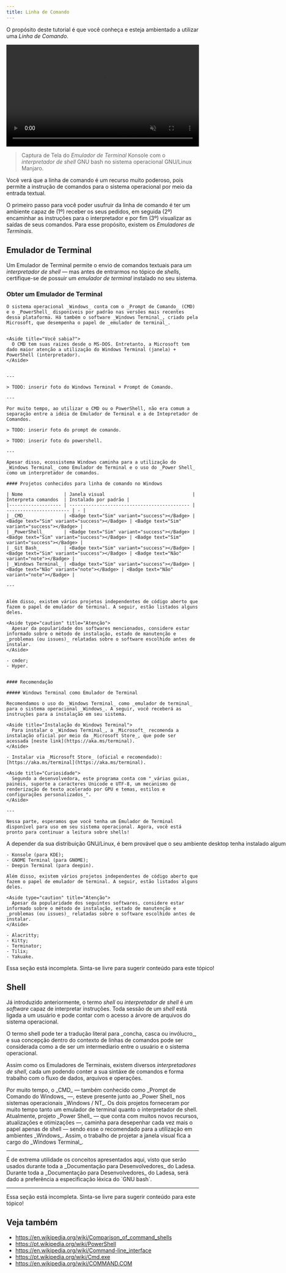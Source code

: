 ```yaml
---
title: Linha de Comando
---
```



O propósito deste tutorial é que você conheça e esteja ambientado a utilizar uma _Linha de Comando_.

<video controls loop muted autoplay style="width: 100%; aspect-ratio: 53/28;">
  <source src="/assets/dev-tutorials-command-line/terminal-emulator-konsole-with-bash.mp4" type="video/mp4" />
</video>

> Captura de Tela do _Emulador de Terminal_ Konsole com o _interpretador de shell_ GNU bash no sistema operacional GNU/Linux Manjaro.

<Aside title="O Poder da Linha de Comando">
  Você verá que a linha de comando é um recurso muito poderoso, pois permite a instrução de comandos para o sistema
  operacional por meio da entrada textual.
</Aside>

O primeiro passo para você poder usufruir da linha de comando é ter um ambiente capaz de (1º) receber os seus pedidos, em seguida (2º) encaminhar as instruções para o interpretador e por fim (3º) visualizar as saídas de seus comandos. Para esse propósito, existem os _Emuladores de Terminais_.

## Emulador de Terminal

Um Emulador de Terminal permite o envio de comandos textuais para um _interpretador de shell_ — mas antes de entrarmos no tópico de _shells_, certifique-se de possuir um _emulador de terminal_ instalado no seu sistema.

### Obter um Emulador de Terminal

<Tabs style="text-wrap: nowrap;" syncKey="operatingSystem">
  <TabItem label="Windows" icon="seti:windows">

    O sistema operacional _Windows_ conta com o _Prompt de Comando_ (CMD) e o _PowerShell_ disponíveis por padrão nas versões mais recentes dessa plataforma. Há também o software _Windows Terminal_, criado pela Microsoft, que desempenha o papel de _emulador de terminal_.


    <Aside title="Você sabia?">
      O CMD tem suas raizes desde o MS-DOS. Entretanto, a Microsoft tem dado maior atenção a utilização do Windows Terminal (janela) + PowerShell (interpretador).
    </Aside>


    ---

    > TODO: inserir foto do Windows Terminal + Prompt de Comando.

    ---

    Por muito tempo, ao utilizar o CMD ou o PowerShell, não era comum a separação entre a idéia de Emulador de Terminal e a de Intepretador de Comandos.

    > TODO: inserir foto do prompt de comando.

    > TODO: inserir foto do powershell.

    ---

    Apesar disso, ecossistema Windows caminha para a utilização do _Windows Terminal_ como Emulador de Terminal e o uso do _Power Shell_ como um interpretador de comandos.

    #### Projetos conhecidos para linha de comando no Windows

    | Nome               | Janela visual                                | Interpreta comandos  | Instalado por padrão |
    |------------------- | -------------------------------------------- | ----------------------- | - |
    | _CMD_              | <Badge text="Sim" variant="success"></Badge> | <Badge text="Sim" variant="success"></Badge> | <Badge text="Sim" variant="success"></Badge> |
    | _PowerShell_       | <Badge text="Sim" variant="success"></Badge> | <Badge text="Sim" variant="success"></Badge> | <Badge text="Sim" variant="success"></Badge> |
    | _Git Bash_         | <Badge text="Sim" variant="success"></Badge> | <Badge text="Sim" variant="success"></Badge> | <Badge text="Não" variant="note"></Badge> |
    | _Windows Terminal_ | <Badge text="Sim" variant="success"></Badge> | <Badge text="Não" variant="note"></Badge> | <Badge text="Não" variant="note"></Badge> |

    ---


    Além disso, existem vários projetos independentes de código aberto que fazem o papel de emulador de terminal. A seguir, estão listados alguns deles.

    <Aside type="caution" title="Atenção">
      Apesar da popularidade dos softwares mencionados, considere estar informado sobre o método de instalação, estado de manutenção e _problemas (ou issues)_ relatadas sobre o software escolhido antes de instalar.
    </Aside>

    - cmder;
    - Hyper.


    #### Recomendação

    ##### Windows Terminal como Emulador de Terminal

    Recomendamos o uso do _Windows Terminal_ como _emulador de terminal_ para o sistema operacional _Windows_. A seguir, você receberá as instruções para a instalação em seu sistema.

    <Aside title="Instalação do Windows Terminal">
      Para instalar o _Windows Terminal_, a _Microsoft_ recomenda a instalação oficial por meio da _Microsoft Store_, que pode ser acessada [neste link](https://aka.ms/terminal).
    </Aside>

    - Instalar via _Microsoft Store_ (oficial e recomendado): [https://aka.ms/terminal](https://aka.ms/terminal).

    <Aside title="Curiosidade">
      Segundo a desenvolvedora, este programa conta com "_várias guias, painéis, suporte a caracteres Unicode e UTF-8, um mecanismo de renderização de texto acelerado por GPU e temas, estilos e configurações personalizados_".
    </Aside>

    ---

    Nessa parte, esperamos que você tenha um Emulador de Terminal disponível para uso em seu sistema operacional. Agora, você está pronto para continuar a leitura sobre shells!

  </TabItem>
  <TabItem label="GNU/Linux" icon="linux">
    A depender da sua distribuição GNU/Linux, é bem provável que o seu ambiente desktop tenha instalado algum emulador de terminal por padrão. Por favor, verifique que o seu sistema operacional possua algum disponível para o uso. A seguir, estão listados os emulares de terminal padrões dos ambientes desktop populares no ecossistêma GNU/Linux:

    - Konsole (para KDE);
    - GNOME Terminal (para GNOME);
    - Deepin Terminal (para deepin).

    Além disso, existem vários projetos independentes de código aberto que fazem o papel de emulador de terminal. A seguir, estão listados alguns deles.

    <Aside type="caution" title="Atenção">
      Apesar da popularidade dos seguintes softwares, considere estar informado sobre o método de instalação, estado de manutenção e _problemas (ou issues)_ relatadas sobre o software escolhido antes de instalar.
    </Aside>

    - Alacritty;
    - Kitty;
    - Terminator;
    - Tilix;
    - Yakuake.

  </TabItem>
  <TabItem label="macOS" icon="apple">
    <Aside type="caution" title="Documentação Incompleta">
      Essa seção está incompleta. Sinta-se livre para sugerir conteúdo para este tópico!
    </Aside>
  </TabItem>
</Tabs>

## Shell

Já introduzido anteriormente, o termo _shell_ ou _interpretador de shell_ é um _software_ capaz de interpretar instruções. Toda sessão de um _shell_ está ligada a um usuário e pode contar com o acesso a árvore de arquivos do sistema operacional.

<Aside title="Curiosidade">
  O termo shell pode ter a tradução literal para _concha, casca ou invólucro_, e sua concepção dentro do contexto de
  linhas de comandos pode ser considerada como a de ser um intermediario entre o usuário e o sistema operacional.
</Aside>

Assim como os Emuladores de Terminais, existem diversos _interpretadores de shell_, cada um podendo conter a sua sintáxe de comandos e forma trabalho com o fluxo de dados, arquivos e operações.

<Tabs syncKey="operatingSystem">
  <TabItem label="Windows" icon="seti:windows">
    Por muito tempo, o _CMD_ — também conhecido como _Prompt de Comando do Windows_ —, esteve presente junto ao _Power
    Shell_ nos sistemas operacionais _Windows / NT_. Os dois projetos forneceram por muito tempo tanto um emulador de
    terminal quanto o interpretador de shell. Atualmente, projeto _Power Shell_ — que conta com muitos novos recursos,
    atualizações e otimizações —, caminha para desepenhar cada vez mais o papel apenas de shell — sendo esse o
    recomendado para a utilização em ambientes _Windows_. Assim, o trabalho de projetar a janela visual fica a cargo do
    _Windows Terminal_.
  </TabItem>
  <TabItem label="GNU/Linux" icon="linux"></TabItem>
  <TabItem label="macOS" icon="apple"></TabItem>
</Tabs>

---

<Aside title="Relação com a Documentação para Desenvolvedores">
  É de extrema utilidade os conceitos apresentados aqui, visto que serão usados durante toda a _Documentação para
  Desenvolvedores_ do Ladesa. Durante toda a _Documentação para Desenvolvedores_ do Ladesa, será dado a preferência a
  especificação léxica do `GNU bash`.
</Aside>

---

<Aside type="caution" title="Documentação Incompleta">
  Essa seção está incompleta. Sinta-se livre para sugerir conteúdo para este tópico!
</Aside>

## Veja também

- https://en.wikipedia.org/wiki/Comparison_of_command_shells
- https://pt.wikipedia.org/wiki/PowerShell
- https://en.wikipedia.org/wiki/Command-line_interface
- https://pt.wikipedia.org/wiki/Cmd.exe
- https://en.wikipedia.org/wiki/COMMAND.COM
